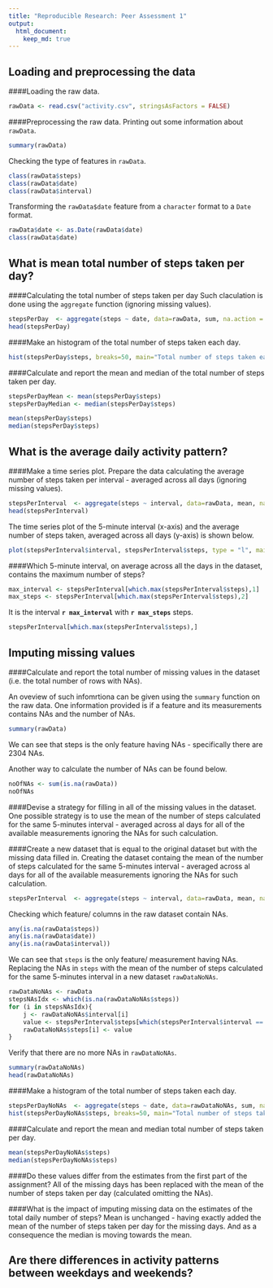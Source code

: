 ```yaml
---
title: "Reproducible Research: Peer Assessment 1"
output: 
  html_document:
    keep_md: true
---
```


## Loading and preprocessing the data
####Loading the raw data.
```r
rawData <- read.csv("activity.csv", stringsAsFactors = FALSE)
```
####Preprocessing the raw data.
Printing out some information about `rawData`.
```r
summary(rawData)
```
Checking the type of features in `rawData`.
```r
class(rawData$steps)
class(rawData$date)
class(rawData$interval)
```
Transforming the `rawData$date` feature from a `character` format to a `Date` format.
```r
rawData$date <- as.Date(rawData$date)
class(rawData$date)
```

## What is mean total number of steps taken per day?
####Calculating the total number of steps taken per day
Such claculation is done using the `aggregate` function (ignoring missing values).
```r
stepsPerDay  <- aggregate(steps ~ date, data=rawData, sum, na.action = na.omit)
head(stepsPerDay)
```
####Make an histogram of the total number of steps taken each day.
```r
hist(stepsPerDay$steps, breaks=50, main="Total number of steps taken each day", xlab = "steps")
```  


####Calculate and report the mean and median of the total number of steps taken per day. 
```r
stepsPerDayMean <- mean(stepsPerDay$steps)
stepsPerDayMedian <- median(stepsPerDay$steps)
```
```r
mean(stepsPerDay$steps)
median(stepsPerDay$steps)
```

## What is the average daily activity pattern?
####Make a time series plot.
Prepare the data calculating the average number of steps taken per interval - averaged across all days (ignoring missing values).
```r
stepsPerInterval  <- aggregate(steps ~ interval, data=rawData, mean, na.action = na.omit)
head(stepsPerInterval)
```
The time series plot  of the 5-minute interval (x-axis) and the average number of steps taken, averaged across all days (y-axis) is shown below.
```r
plot(stepsPerInterval$interval, stepsPerInterval$steps, type = "l", main="Average number of steps per 5-minute interval", xlab="5-minute interval", ylab="average no of steps")
```


####Which 5-minute interval, on average across all the days in the dataset, contains the maximum number of steps? 
```r
max_interval <- stepsPerInterval[which.max(stepsPerInterval$steps),1]
max_steps <- stepsPerInterval[which.max(stepsPerInterval$steps),2]
```
It is the interval __`r max_interval`__ with __`r max_steps`__ steps.

```r
stepsPerInterval[which.max(stepsPerInterval$steps),]
```

## Imputing missing values
####Calculate and report the total number of missing values in the dataset (i.e. the total number of rows with NAs).

An oveview of such infomrtiona can be given using the `summary` function on the raw data. One information provided is if a feature and its measurements contains NAs and the number of NAs.
```r
summary(rawData)
```
We can see that steps is the only feature having NAs - specifically there are 2304 NAs.

Another way to calculate the number of NAs can be found below.
```r
noOfNAs <- sum(is.na(rawData))
noOfNAs
```
####Devise a strategy for filling in all of the missing values in the dataset. 
One possible strategy is to use the mean of the number of steps calculated for the same 5-minutes interval - averaged across al days for all of the available measurements ignoring the NAs for such calculation.

####Create a new dataset that is equal to the original dataset but with the missing data filled in.
Creating the dataset containg the mean of the number of steps calculated for the same 5-minutes interval - averaged across al days for all of the available measurements ignoring the NAs for such calculation.
```r
stepsPerInterval  <- aggregate(steps ~ interval, data=rawData, mean, na.action = na.omit)
```
Checking which feature/ columns in the raw dataset contain NAs.
```r
any(is.na(rawData$steps))
any(is.na(rawData$date))
any(is.na(rawData$interval))
```
We can see that `steps` is the only feature/ measurement having NAs. 
Replacing the NAs in `steps` with the mean of the number of steps calculated for the same 5-minutes interval in a new dataset `rawDataNoNAs`.
```r
rawDataNoNAs <- rawData
stepsNAsIdx <- which(is.na(rawDataNoNAs$steps))
for (i in stepsNAsIdx){
    j <- rawDataNoNAs$interval[i]
    value <- stepsPerInterval$steps[which(stepsPerInterval$interval == j)]
    rawDataNoNAs$steps[i] <- value
}
```
Verify that there are no more NAs in `rawDataNoNAs`.
```r
summary(rawDataNoNAs)
head(rawDataNoNAs)
```
####Make a histogram of the total number of steps taken each day.
```r
stepsPerDayNoNAs  <- aggregate(steps ~ date, data=rawDataNoNAs, sum, na.action = na.omit)
hist(stepsPerDayNoNAs$steps, breaks=50, main="Total number of steps taken each day", xlab = "steps")
```

####Calculate and report the mean and median total number of steps taken per day. 
```r
mean(stepsPerDayNoNAs$steps)
median(stepsPerDayNoNAs$steps)
```

####Do these values differ from the estimates from the first part of the assignment? 
All of the missing days has been replaced with the mean of the number of steps taken per day (calculated omitting the NAs).

####What is the impact of imputing missing data on the estimates of the total daily number of steps?
Mean is unchanged - having exactly added the mean of the number of steps taken per day for the missing days. And as a consequence the median is moving towards the mean.

## Are there differences in activity patterns between weekdays and weekends?
